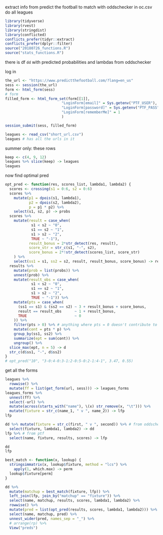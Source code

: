 extract info from predict the football to match with oddschecker in oc.csv
do all leagues

```r
library(tidyverse)
library(rvest)
library(stringdist)
library(conflicted)
conflicts_prefer(tidyr::extract)
conflicts_prefer(dplyr::filter)
source("20180726_functions.R")
source("stats_functions.R")
```

there is df `dd` with predicted probabilities and lambdas from oddschecker

log in

```r
the_url <- "https://www.predictthefootball.com/?lang=en_us"
sess <- session(the_url)
form <- html_form(sess)
# form
filled_form <- html_form_set(form[[1]],
                          "LoginForm[email]" = Sys.getenv("PTF_USER"),
                          "LoginForm[password]" = Sys.getenv("PTF_PASS"),
                          "LoginForm[rememberMe]" = 1
                          )

session_submit(sess, filled_form)
```


```r
leagues <- read_csv("short_url.csv")
leagues # has all the urls in it
```

summer only: these rows

```r
keep <- c(4, 9, 12)
leagues %>% slice(keep) -> leagues
leagues
```


now find optimal pred

```r
opt_pred <- function(res, scores_list, lambda1, lambda2) {
  scores <- crossing(s1 = 0:6, s2 = 0:6)
  scores %>% 
    mutate(p1 = dpois(s1, lambda1),
           p2 = dpois(s2, lambda2),
           p = p1 * p2) %>% 
    select(s1, s2, p) -> probs
  scores %>% 
    mutate(result = case_when(
            s1 < s2 ~ "0",
            s1 == s2 ~ "1",
            s1 > s2 ~ "2",
            TRUE ~ "-1"),
           result_bonus = 2*str_detect(res, result),
           score_str = str_c(s1, "-", s2),
           score_bonus = 2*!str_detect(scores_list, score_str)
    ) %>% 
    select(ss1 = s1, ss2 = s2, result, result_bonus, score_bonus) -> results
  results %>% 
    mutate(prob = list(probs)) %>% 
    unnest(prob) %>% 
    mutate(result_obs = case_when(
            s1 < s2 ~ "0",
            s1 == s2 ~ "1",
            s1 > s2 ~ "2",
            TRUE ~ "-1")) %>% 
    mutate(pts = case_when(
      (ss1 == s1) & (ss2 == s2) ~ 3 + result_bonus + score_bonus,
      result == result_obs      ~ 1 + result_bonus,
      TRUE                      ~ 0
    )) %>% 
    filter(pts > 0) %>% # anything where pts = 0 doesn't contribute to expected pts anyway
    mutate(cont = pts * p) %>% 
    group_by(ss1, ss2) %>% 
    summarize(ept = sum(cont)) %>% 
    ungroup() %>% 
  slice_max(ept, n = 5) -> d
  str_c(d$ss1, "-", d$ss2)
}
# opt_pred("10", "3-0:4-0:3-1:2-0:5-0:2-1:4-1", 3.47, 0.55)
```



get all the forms

```r
leagues %>% 
  rowwise() %>% 
  mutate(ff = list(get_form(url, sess))) -> leagues_forms
leagues_forms %>% 
  unnest(ff) %>% 
  select(-url) %>% 
  mutate(across(starts_with("name"), \(x) str_remove(x, "\t"))) %>% 
  mutate(fixture = str_c(name_1, " v ", name_2)) -> lfp
lfp
```



```r
dd %>% mutate(fixture = str_c(first, " v ", second)) %>% # from oddschecker
  select(fixture, lambda1, lambda2) -> dd
lfp %>% # from ptf
  select(name, fixture, results, scores) -> lfp
```

```r
dd
lfp
```

```r
best_match <- function(x, lookup) {
  stringsimmatrix(x, lookup$fixture, method = "lcs") %>%
    apply(1, which.max) -> perm
  lookup$fixture[perm]
}
```




```r
dd %>% 
  mutate(matchup = best_match(fixture, lfp)) %>% 
  left_join(lfp, join_by("matchup" == "fixture")) %>% 
  select(name, matchup, results, scores, lambda1, lambda2) %>% 
  rowwise() %>% 
  mutate(pred = list(opt_pred(results, scores, lambda1, lambda2))) %>% 
  select(name, matchup, pred) %>% 
  unnest_wider(pred, names_sep = "_") %>% 
  # arrange(rp) %>% 
  View("preds")
```
